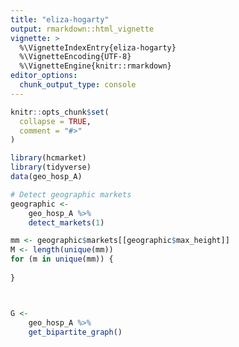 ```yaml
---
title: "eliza-hogarty"
output: rmarkdown::html_vignette
vignette: >
  %\VignetteIndexEntry{eliza-hogarty}
  %\VignetteEncoding{UTF-8}
  %\VignetteEngine{knitr::rmarkdown}
editor_options: 
  chunk_output_type: console
---
```


```r
knitr::opts_chunk$set(
  collapse = TRUE,
  comment = "#>"
)
```

```r
library(hcmarket)
library(tidyverse)
data(geo_hosp_A)
```

```r
# Detect geographic markets
geographic <- 
    geo_hosp_A %>% 
    detect_markets(1)

mm <- geographic$markets[[geographic$max_height]]
M <- length(unique(mm))
for (m in unique(mm)) {
    
}




```

```r
G <- 
    geo_hosp_A %>% 
    get_bipartite_graph()


```

